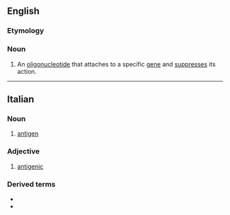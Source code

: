 {{also|Antigene|antigène}}

==English==

===Etymology===
{{prefix|en|anti|gene}}

===Noun===
{{en-noun}}

# {{lb|en|genetics}} An [[oligonucleotide]] that attaches to a specific [[gene]] and [[suppress]]es its action.

----

==Italian==
{{wikipedia|lang=it}}

===Noun===
{{it-noun|m}}

# {{lb|it|immunology}} [[antigen]]

===Adjective===
{{it-adj|antigen|e|i}}

# [[antigenic]]

===Derived terms===
* {{l|it|antigenico}}
* {{l|it|neoantigene}}
